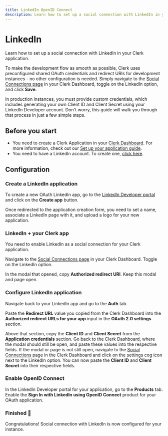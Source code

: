 ```yaml
---
title: LinkedIn OpenID Connect
description: Learn how to set up a social connection with LinkedIn in your Clerk application.
---
```


# LinkedIn

Learn how to set up a social connection with LinkedIn in your Clerk application.

To make the development flow as smooth as possible, Clerk uses preconfigured shared OAuth credentials and redirect URIs for development instances - no other configuration is needed. Simply navigate to the [Social Connections page](https://dashboard.clerk.dev/last-active?path=user-authentication/social-connections) in your Clerk Dashboard, toggle on the LinkedIn option, and click **Save**.

In production instances, you must provide custom credentials, which includes generating your own Client ID and Client Secret using your LinkedIn Developer account. Don't worry, this guide will walk you through that process in just a few simple steps.

## Before you start

- You need to create a Clerk Application in your [Clerk Dashboard](https://dashboard.clerk.dev/). For more information, check out our [Set up your application guide](/docs/quickstarts/setup-clerk).
- You need to have a LinkedIn account. To create one, [click here](https://developer.linkedin.com/).

## Configuration

<Steps>

### Create a LinkedIn application

To create a new OAuth LinkedIn app, go to the [LinkedIn Developer portal](https://developer.linkedin.com/) and click on the **Create app** button.

Once redirected to the application creation form, you need to set a name, associate a LinkedIn page with it, and upload a logo for your new application.

<Images
  width={1096}
  height={978}
  src="/docs/images/authentication-providers/linkedin/148540a6928a19c42d105d50c91bd4a61c1d3326-1096x978.png"
  alt="Creating an OAuth LinkedIn app"
/>

### LinkedIn + your Clerk app

You need to enable LinkedIn as a social connection for your Clerk application.

Navigate to the [Social Connections page](https://dashboard.clerk.dev/last-active?path=user-authentication/social-connections) in your Clerk Dashboard. Toggle on the LinkedIn option.

In the modal that opened, copy **Authorized redirect URI**. Keep this modal and page open.

### Configure LinkedIn application

Navigate back to your LinkedIn app and go to the **Auth** tab.

Paste the **Redirect URL** value you copied from the Clerk Dashboard into the **Authorized redirect URLs for your app** input in the **OAuth 2.0 settings** section.

Above that section, copy the **Client ID** and **Client Secret** from the **Application credentials** section. Go back to the Clerk Dashboard, where the modal should still be open, and paste these values into the respective fields. If the modal or page is not still open, navigate to the [Social Connections](https://dashboard.clerk.dev/last-active?path=user-authentication/social-connections) page in the Clerk Dashboard and click on the settings cog icon next to the LinkedIn option. You can now paste the **Client ID** and **Client Secret** into their respective fields.

<Images
  width={1096}
  height={978}
  src="/docs/images/authentication-providers/linkedin/configure-app.png"
  alt="Obtaining the Application ID and Client secret"
/>

### Enable OpenID Connect

In the LinkedIn Developer portal for your application, go to the **Products** tab. Enable the **Sign In with LinkedIn using OpenID Connect** product for your OAuth application.

<Images
  width={1096}
  height={978}
  src="/docs/images/authentication-providers/linkedin/enable-oidc.png"
  alt="Enable Sign In with LinkedIn using OpenID Connect product"
/>

### Finished 🎉

Congratulations! Social connection with LinkedIn is now configured for your instance.

</Steps>
